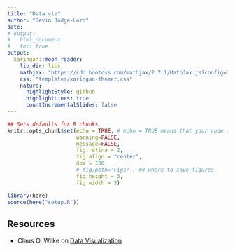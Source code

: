 ```yaml
---
title: "Data viz"
author: "Devin Judge-Lord"
date: 
# output: 
#   html_document:
#   toc: true
output:
  xaringan::moon_reader:
    lib_dir: libs
    mathjax: "https://cdn.bootcss.com/mathjax/2.7.1/MathJax.js?config=TeX-AMS_HTML"
    css: "templates/xaringan-themer.css"
    nature:
      highlightStyle: github
      highlightLines: true
      countIncrementalSlides: false
---
```


```r
## Sets defaults for R chunks
knitr::opts_chunk$set(echo = TRUE, # echo = TRUE means that your code will show
                      warning=FALSE,
                      message=FALSE,
                      fig.retina = 2,
                      fig.align = "center", 
                      dpi = 100,
                      # fig.path='Figs/', ## where to save figures
                      fig.height = 3,
                      fig.width = 3)

library(here)
source(here("setup.R"))
```

## Resources
- Claus O. Wilke on [Data Visualization](https://serialmentor.com/dataviz/index.html)






